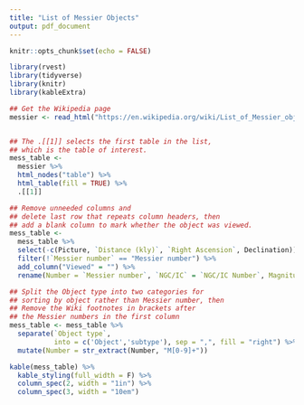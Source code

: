 ```yaml
---
title: "List of Messier Objects"
output: pdf_document
---
```


```r
knitr::opts_chunk$set(echo = FALSE)
```

```r
library(rvest)
library(tidyverse)
library(knitr)
library(kableExtra)

## Get the Wikipedia page
messier <- read_html("https://en.wikipedia.org/wiki/List_of_Messier_objects")


## The .[[1]] selects the first table in the list,
## which is the table of interest.
mess_table <-
  messier %>%
  html_nodes("table") %>%
  html_table(fill = TRUE) %>%
  .[[1]]

## Remove unneeded columns and
## delete last row that repeats column headers, then
## add a blank column to mark whether the object was viewed.
mess_table <- 
  mess_table %>% 
  select(-c(Picture, `Distance (kly)`, `Right Ascension`, Declination)) %>% 
  filter(!`Messier number` == "Messier number") %>% 
  add_column("Viewed" = "") %>% 
  rename(Number = `Messier number`, `NGC/IC` = `NGC/IC Number`, Magnitude = `Apparent magnitude`)

## Split the Object type into two categories for
## sorting by object rather than Messier number, then
## Remove the Wiki footnotes in brackets after
## the Messier numbers in the first column
mess_table <- mess_table %>% 
  separate(`Object type`,
           into = c('Object','subtype'), sep = ",", fill = "right") %>%   
  mutate(Number = str_extract(Number, "M[0-9]+")) 
```

```r
kable(mess_table) %>% 
  kable_styling(full_width = F) %>% 
  column_spec(2, width = "1in") %>% 
  column_spec(3, width = "10em")
```